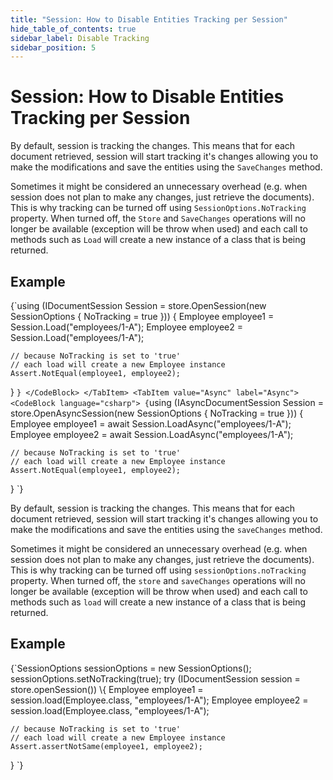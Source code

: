 ```yaml
---
title: "Session: How to Disable Entities Tracking per Session"
hide_table_of_contents: true
sidebar_label: Disable Tracking
sidebar_position: 5
---
```





# Session: How to Disable Entities Tracking per Session
<LanguageSwitcher supportedLanguages={supportedLanguages} />
<LanguageContent language="csharp">


By default, session is tracking the changes. This means that for each document retrieved, session will start tracking it's changes allowing you to make the modifications and save the entities using the `SaveChanges` method.

Sometimes it might be considered an unnecessary overhead (e.g. when session does not plan to make any changes, just retrieve the documents). This is why tracking can be turned off using `SessionOptions.NoTracking` property. When turned off, the `Store` and `SaveChanges` operations will no longer be available (exception will be throw when used) and each call to methods such as `Load` will create a new instance of a class that is being returned.

## Example

<Tabs groupId='languageSyntax'>
<TabItem value="Sync" label="Sync">
<CodeBlock language="csharp">
{`using (IDocumentSession Session = store.OpenSession(new SessionOptions
{
    NoTracking = true
}))
{
    Employee employee1 = Session.Load<Employee>("employees/1-A");
    Employee employee2 = Session.Load<Employee>("employees/1-A");

    // because NoTracking is set to 'true'
    // each load will create a new Employee instance
    Assert.NotEqual(employee1, employee2);
}
`}
</CodeBlock>
</TabItem>
<TabItem value="Async" label="Async">
<CodeBlock language="csharp">
{`using (IAsyncDocumentSession Session = store.OpenAsyncSession(new SessionOptions
{
    NoTracking = true
}))
{
    Employee employee1 = await Session.LoadAsync<Employee>("employees/1-A");
    Employee employee2 = await Session.LoadAsync<Employee>("employees/1-A");

    // because NoTracking is set to 'true'
    // each load will create a new Employee instance
    Assert.NotEqual(employee1, employee2);
}
`}
</CodeBlock>
</TabItem>
</Tabs>


</LanguageContent>
<LanguageContent language="java">


By default, session is tracking the changes. This means that for each document retrieved, session will start tracking it's changes allowing you to make the modifications and save the entities using the `saveChanges` method.

Sometimes it might be considered an unnecessary overhead (e.g. when session does not plan to make any changes, just retrieve the documents). This is why tracking can be turned off using `sessionOptions.noTracking` property. When turned off, the `store` and `saveChanges` operations will no longer be available (exception will be throw when used) and each call to methods such as `load` will create a new instance of a class that is being returned.

## Example

<TabItem value="open_session_tracking_1" label="open_session_tracking_1">
<CodeBlock language="java">
{`SessionOptions sessionOptions = new SessionOptions();
sessionOptions.setNoTracking(true);
try (IDocumentSession session = store.openSession()) \{
    Employee employee1 = session.load(Employee.class, "employees/1-A");
    Employee employee2 = session.load(Employee.class, "employees/1-A");

    // because NoTracking is set to 'true'
    // each load will create a new Employee instance
    Assert.assertNotSame(employee1, employee2);
\}
`}
</CodeBlock>
</TabItem>


</LanguageContent>

<!---
### Session
- [What is a Session and How Does it Work](../../../client-api/session/what-is-a-session-and-how-does-it-work)
- [Opening a Session](../../../client-api/session/opening-a-session)
- [Storing Entities](../../../client-api/session/storing-entities)
- [Loading Entities](../../../client-api/session/loading-entities)
- [Saving Changes](../../../client-api/session/saving-changes)


-->
